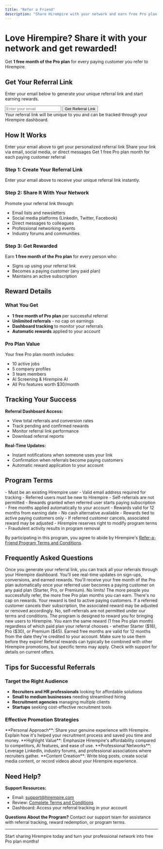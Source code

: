 ```yaml
---
title: "Refer a Friend"
description: "Share Hirempire with your network and earn free Pro plan months for every paying customer you refer"
---
```


# Love Hirempire? Share it with your network and get rewarded!

Get **1 free month of the Pro plan** for every paying customer you refer to Hirempire.

## Get Your Referral Link

Enter your email below to generate your unique referral link and start earning rewards.

<div className="referral-form">
  <input
    type="email"
    placeholder="Enter your email"
    id="referral-email"
    className="referral-input"
  />
  <button
    id="referral-button"
    className="referral-button"
  >
    Get Referral Link
  </button>
  <div id="referral-result"></div>
</div>

<Info>
Your referral link will be unique to you and can be tracked through your Hirempire dashboard.
</Info>

## How It Works

<CardGroup cols={3}>
<Card title="1. Generate Link" icon="link">
Enter your email above to get your personalized referral link
</Card>
<Card title="2. Share & Promote" icon="share">
Share your link via email, social media, or direct messages
</Card>
<Card title="3. Earn Rewards" icon="gift">
Get 1 free Pro plan month for each paying customer referral
</Card>
</CardGroup>

### Step 1: Create Your Referral Link
Enter your email above to receive your unique referral link instantly.

### Step 2: Share It With Your Network
Promote your referral link through:
- Email lists and newsletters
- Social media platforms (LinkedIn, Twitter, Facebook)
- Direct messages to colleagues
- Professional networking events
- Industry forums and communities

### Step 3: Get Rewarded
Earn **1 free month of the Pro plan** for every person who:
- Signs up using your referral link
- Becomes a paying customer (any paid plan)
- Maintains an active subscription

## Reward Details

### What You Get
- **1 free month of Pro plan** per successful referral
- **Unlimited referrals** - no cap on earnings
- **Dashboard tracking** to monitor your referrals
- **Automatic rewards** applied to your account

### Pro Plan Value
Your free Pro plan month includes:
- 10 active jobs
- 5 company profiles  
- 3 team members
- AI Screening & Hirempire AI
- All Pro features worth $30/month

## Tracking Your Success

**Referral Dashboard Access:**
- View total referrals and conversion rates
- Track pending and confirmed rewards
- Monitor referral link performance
- Download referral reports

**Real-Time Updates:**
- Instant notifications when someone uses your link
- Confirmation when referrals become paying customers
- Automatic reward application to your account

## Program Terms

<AccordionGroup>
<Accordion icon="file-text" title="Eligibility Requirements">
- Must be an existing Hirempire user
- Valid email address required for tracking
- Referred users must be new to Hirempire
- Self-referrals are not permitted
</Accordion>

<Accordion icon="calendar" title="Reward Timeline">
- Rewards granted when referred user starts paying subscription
- Free months applied automatically to your account
- Rewards valid for 12 months from earning date
- No cash alternative available
</Accordion>

<Accordion icon="warning" title="Important Conditions">
- Rewards tied to active paying customers only
- If referred customer cancels, associated reward may be adjusted
- Hirempire reserves right to modify program terms
- Fraudulent activity results in program removal
</Accordion>
</AccordionGroup>

By participating in this program, you agree to abide by Hirempire's [Refer-a-Friend Program Terms and Conditions](https://hirempire.com/ref-terms).

## Frequently Asked Questions

<AccordionGroup>
<Accordion title="How do I track my referrals?">
Once you generate your referral link, you can track all your referrals through your Hirempire dashboard. You'll see real-time updates on sign-ups, conversions, and earned rewards.
</Accordion>

<Accordion title="When do I receive my reward?">
You'll receive your free month of the Pro plan automatically once your referred user becomes a paying customer on any paid plan (Starter, Pro, or Premium).
</Accordion>

<Accordion title="Is there a limit to how many people I can refer?">
No limits! The more people you successfully refer, the more free Pro plan months you can earn. There's no cap on rewards.
</Accordion>

<Accordion title="What happens if someone I refer cancels?">
Your reward is tied to active paying customers. If a referred customer cancels their subscription, the associated reward may be adjusted or removed accordingly.
</Accordion>

<Accordion title="Can I refer myself or use my own link?">
No, self-referrals are not permitted under our terms and conditions. The program is designed to reward you for bringing new users to Hirempire.
</Accordion>

<Accordion title="What if my referred user chooses a different plan?">
You earn the same reward (1 free Pro plan month) regardless of which paid plan your referral chooses - whether Starter ($18), Pro ($30), or Premium ($45).
</Accordion>

<Accordion title="How long are my earned rewards valid?">
Earned free months are valid for 12 months from the date they're credited to your account. Make sure to use them before they expire!
</Accordion>

<Accordion title="Can I combine referral rewards with other promotions?">
Referral rewards can typically be combined with other Hirempire promotions, but specific terms may apply. Check with support for details on current offers.
</Accordion>
</AccordionGroup>

## Tips for Successful Referrals

### Target the Right Audience
- **Recruiters and HR professionals** looking for affordable solutions
- **Small to medium businesses** needing streamlined hiring
- **Recruitment agencies** managing multiple clients
- **Startups** seeking cost-effective recruitment tools

### Effective Promotion Strategies

<Tip>
**Personal Approach**: Share your genuine experience with Hirempire. Explain how it's helped your recruitment process and saved you time and money.
</Tip>

<Tip>
**Highlight Value**: Emphasize Hirempire's affordability compared to competitors, AI features, and ease of use.
</Tip>

<Tip>
**Professional Networks**: Leverage LinkedIn, industry forums, and professional associations where recruiters gather.
</Tip>

<Tip>
**Content Creation**: Write blog posts, create social media content, or record videos about your Hirempire experience.
</Tip>

## Need Help?

**Support Resources:**
- Email: [support@hirempire.com](mailto:support@hirempire.com)
- Review: [Complete Terms and Conditions](https://hirempire.com/ref-terms)
- Dashboard: Access your referral tracking in your account

**Questions About the Program?**
Contact our support team for assistance with referral tracking, reward redemption, or program terms.

---

Start sharing Hirempire today and turn your professional network into free Pro plan months!

<style>
{`
  .referral-form {
    display: flex;
    flex-direction: column;
    gap: 1rem;
    max-width: 500px;
    margin: 2rem 0;
    padding: 2rem;
    border: 2px solid #3349C0;
    border-radius: 12px;
    background: linear-gradient(135deg, #ffffff 0%, #f8faff 100%);
    box-shadow: 0 8px 25px rgba(51, 73, 192, 0.1);
  }
  
  .referral-input {
    padding: 1rem;
    border: 2px solid #e1e5e9;
    border-radius: 8px;
    font-family: 'Manrope', sans-serif;
    font-size: 16px;
    font-weight: 500;
    width: 100%;
    box-sizing: border-box;
    background: #ffffff;
    color: #2d3748;
    transition: all 0.3s ease;
  }
  
  .referral-input::placeholder {
    color: #a0aec0;
    font-weight: 400;
  }
  
  .referral-input:focus {
    outline: none;
    border-color: #3349C0;
    box-shadow: 0 0 0 4px rgba(51, 73, 192, 0.15);
    transform: translateY(-1px);
  }
  
  .referral-button {
    background: linear-gradient(135deg, #3349C0 0%, #4c63d2 100%);
    color: white;
    padding: 1rem 2rem;
    border: none;
    border-radius: 8px;
    font-family: 'Space Grotesk', sans-serif;
    font-size: 16px;
    font-weight: 700;
    cursor: pointer;
    transition: all 0.3s ease;
    text-transform: uppercase;
    letter-spacing: 0.5px;
    box-shadow: 0 4px 15px rgba(51, 73, 192, 0.3);
  }
  
  .referral-button:hover:not(:disabled) {
    background: linear-gradient(135deg, #2a3aa0 0%, #3b52c4 100%);
    transform: translateY(-2px);
    box-shadow: 0 6px 20px rgba(51, 73, 192, 0.4);
  }
  
  .referral-button:active:not(:disabled) {
    transform: translateY(0px);
  }
  
  .referral-button:disabled {
    background: linear-gradient(135deg, #9ca3af 0%, #d1d5db 100%);
    cursor: not-allowed;
    transform: none;
    box-shadow: none;
  }
  
  .success-message {
    color: #047857;
    font-weight: 600;
    font-family: 'Manrope', sans-serif;
    padding: 1rem;
    background: linear-gradient(135deg, #ecfdf5 0%, #d1fae5 100%);
    border: 2px solid #10b981;
    border-radius: 8px;
    word-break: break-all;
    font-size: 14px;
    line-height: 1.5;
  }
  
  .error-message {
    color: #dc2626;
    font-weight: 600;
    font-family: 'Manrope', sans-serif;
    padding: 1rem;
    background: linear-gradient(135deg, #fef2f2 0%, #fecaca 100%);
    border: 2px solid #ef4444;
    border-radius: 8px;
    font-size: 14px;
    line-height: 1.5;
  }
  
  /* Additional form styling */
  .referral-form h3 {
    font-family: 'Space Grotesk', sans-serif;
    color: #1a202c;
    margin: 0 0 0.5rem 0;
    font-size: 1.2rem;
  }
  
  .referral-form p {
    font-family: 'Manrope', sans-serif;
    color: #4a5568;
    margin: 0 0 1rem 0;
    font-size: 14px;
    line-height: 1.5;
  }
`}
</style>

<script>
{`
document.addEventListener('DOMContentLoaded', function() {
  const emailInput = document.getElementById('referral-email');
  const button = document.getElementById('referral-button');
  const resultDiv = document.getElementById('referral-result');
  
  if (!emailInput || !button || !resultDiv) return;
  
  button.addEventListener('click', async function() {
    const email = emailInput.value.trim();
    
    if (!email) {
      resultDiv.innerHTML = '<div class="error-message">Please enter your email address</div>';
      return;
    }
    
    if (!isValidEmail(email)) {
      resultDiv.innerHTML = '<div class="error-message">Please enter a valid email address</div>';
      return;
    }
    
    button.disabled = true;
    button.textContent = 'Loading...';
    resultDiv.innerHTML = '';
    
    try {
      const response = await fetch('https://api.hirempire.com/v1/mint-refer', {
        method: 'POST',
        headers: { 'Content-Type': 'application/json' },
        body: JSON.stringify({ email })
      });
      
      if (!response.ok) {
        throw new Error('Request failed. Please try again.');
      }
      
      const data = await response.json();
      resultDiv.innerHTML = '<div class="success-message">🎉 Your referral link: ' + data.link + '</div>';
      
    } catch (error) {
      resultDiv.innerHTML = '<div class="error-message">' + error.message + '</div>';
    }
    
    button.disabled = false;
    button.textContent = 'Get Referral Link';
  });
  
  function isValidEmail(email) {
    const emailRegex = /^[^\\s@]+@[^\\s@]+\\.[^\\s@]+$/;
    return emailRegex.test(email);
  }
});
`}
</script>